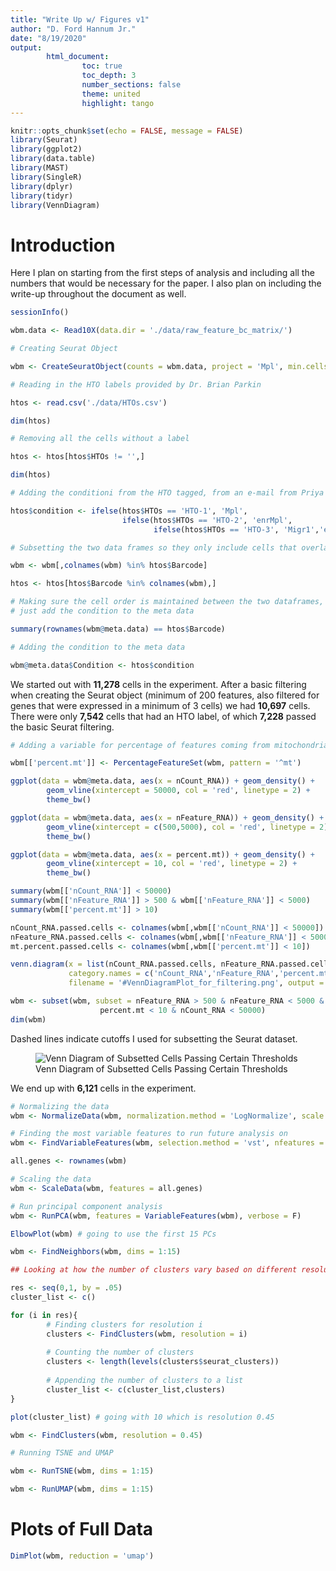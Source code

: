 ```yaml
---
title: "Write Up w/ Figures v1"
author: "D. Ford Hannum Jr."
date: "8/19/2020"
output: 
        html_document:
                toc: true
                toc_depth: 3
                number_sections: false
                theme: united
                highlight: tango
---
```


```r
knitr::opts_chunk$set(echo = FALSE, message = FALSE)
library(Seurat)
library(ggplot2)
library(data.table)
library(MAST)
library(SingleR)
library(dplyr)
library(tidyr)
library(VennDiagram)
```

# Introduction

Here I plan on starting from the first steps of analysis and including all the numbers that would be necessary for the paper. I also plan on including the write-up throughout the document as well.

```r
sessionInfo()
```

```r
wbm.data <- Read10X(data.dir = './data/raw_feature_bc_matrix/')

# Creating Seurat Object

wbm <- CreateSeuratObject(counts = wbm.data, project = 'Mpl', min.cells = 3, min.features = 200)

# Reading in the HTO labels provided by Dr. Brian Parkin

htos <- read.csv('./data/HTOs.csv')

dim(htos)

# Removing all the cells without a label

htos <- htos[htos$HTOs != '',]

dim(htos)

# Adding the conditioni from the HTO tagged, from an e-mail from Priya

htos$condition <- ifelse(htos$HTOs == 'HTO-1', 'Mpl',
                         ifelse(htos$HTOs == 'HTO-2', 'enrMpl',
                                ifelse(htos$HTOs == 'HTO-3', 'Migr1','enrMigr1')))

# Subsetting the two data frames so they only include cells that overlap

wbm <- wbm[,colnames(wbm) %in% htos$Barcode]

htos <- htos[htos$Barcode %in% colnames(wbm),]

# Making sure the cell order is maintained between the two dataframes, so I can
# just add the condition to the meta data

summary(rownames(wbm@meta.data) == htos$Barcode)

# Adding the condition to the meta data

wbm@meta.data$Condition <- htos$condition

```

We started out with **11,278** cells in the experiment. After a basic filtering when creating the Seurat object (minimum of 200 features, also filtered for genes that were expressed in a minimum of 3 cells) we had **10,697** cells. There were only **7,542** cells that had an HTO label, of which **7,228** passed the basic Seurat filtering.

```r
# Adding a variable for percentage of features coming from mitochondrial genes

wbm[['percent.mt']] <- PercentageFeatureSet(wbm, pattern = '^mt')

ggplot(data = wbm@meta.data, aes(x = nCount_RNA)) + geom_density() +
        geom_vline(xintercept = 50000, col = 'red', linetype = 2) +
        theme_bw()

ggplot(data = wbm@meta.data, aes(x = nFeature_RNA)) + geom_density() +
        geom_vline(xintercept = c(500,5000), col = 'red', linetype = 2) +
        theme_bw()

ggplot(data = wbm@meta.data, aes(x = percent.mt)) + geom_density() +
        geom_vline(xintercept = 10, col = 'red', linetype = 2) +
        theme_bw()

summary(wbm[['nCount_RNA']] < 50000)
summary(wbm[['nFeature_RNA']] > 500 & wbm[['nFeature_RNA']] < 5000)
summary(wbm[['percent.mt']] > 10)

nCount_RNA.passed.cells <- colnames(wbm[,wbm[['nCount_RNA']] < 50000])
nFeature_RNA.passed.cells <- colnames(wbm[,wbm[['nFeature_RNA']] < 5000 & wbm[['nFeature_RNA']] > 500])
mt.percent.passed.cells <- colnames(wbm[,wbm[['percent.mt']] < 10])

venn.diagram(x = list(nCount_RNA.passed.cells, nFeature_RNA.passed.cells, mt.percent.passed.cells),
             category.names = c('nCount_RNA','nFeature_RNA','percent.mt'),
             filename = '#VennDiagramPlot_for_filtering.png', output = T)

wbm <- subset(wbm, subset = nFeature_RNA > 500 & nFeature_RNA < 5000 &
                    percent.mt < 10 & nCount_RNA < 50000)
dim(wbm)
``` 

Dashed lines indicate cutoffs I used for subsetting the Seurat dataset.

![Venn Diagram of Subsetted Cells Passing Certain Thresholds]('./#VennDiagramPlot_for_filtering.png)

We end up with **6,121** cells in the experiment.

```r

# Normalizing the data
wbm <- NormalizeData(wbm, normalization.method = 'LogNormalize', scale.factor = 10000)

# Finding the most variable features to run future analysis on
wbm <- FindVariableFeatures(wbm, selection.method = 'vst', nfeatures = 2000)

all.genes <- rownames(wbm)

# Scaling the data
wbm <- ScaleData(wbm, features = all.genes)

# Run principal component analysis
wbm <- RunPCA(wbm, features = VariableFeatures(wbm), verbose = F)

ElbowPlot(wbm) # going to use the first 15 PCs

wbm <- FindNeighbors(wbm, dims = 1:15)

## Looking at how the number of clusters vary based on different resolutions

res <- seq(0,1, by = .05)
cluster_list <- c()

for (i in res){
        # Finding clusters for resolution i
        clusters <- FindClusters(wbm, resolution = i)
        
        # Counting the number of clusters
        clusters <- length(levels(clusters$seurat_clusters))
        
        # Appending the number of clusters to a list
        cluster_list <- c(cluster_list,clusters)
}

plot(cluster_list) # going with 10 which is resolution 0.45

wbm <- FindClusters(wbm, resolution = 0.45)

# Running TSNE and UMAP

wbm <- RunTSNE(wbm, dims = 1:15)

wbm <- RunUMAP(wbm, dims = 1:15)
```

# Plots of Full Data

```r
DimPlot(wbm, reduction = 'umap')
```



